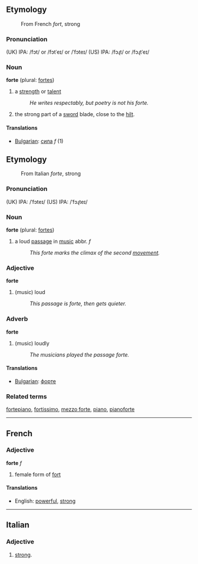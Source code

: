 ==Etymology==
:From French ''fort'', strong

===Pronunciation===
(UK) IPA: /fɔt/ or /fɔtˈeɪ/ or /ˈfɔteɪ/
(US) IPA: /fɔɻt/ or /fɔɻtˈeɪ/

=== Noun ===
'''forte''' (plural: [[fortes]])

# a [[strength]] or [[talent]]
#: ''He writes respectably, but poetry is not his forte.''
# the strong part of a [[sword]] blade, close to the [[hilt]]. 

==== Translations ====

*[[Bulgarian]]: [[сила]] ''f'' (1)

==Etymology==
:From Italian ''forte'', strong

===Pronunciation===
(UK) IPA: /ˈfɔteɪ/
(US) IPA: /ˈfɔɻteɪ/

=== Noun ===
'''forte''' (plural: [[fortes]])

# a loud [[passage]] in [[music]] abbr. ''f''
#: ''This forte marks the climax of the second [[movement]].''

=== Adjective ===
'''forte'''
# (music) loud
#: ''This passage is forte, then gets quieter.''

=== Adverb ===
'''forte'''
# (music) loudly
#: ''The musicians played the passage forte.''

==== Translations ====

*[[Bulgarian]]: [[форте]]

=== Related terms ===
[[fortepiano]], [[fortissimo]], [[mezzo forte]], [[piano]], [[pianoforte]]

----
==French==
===Adjective===
'''forte''' ''f''

# female form of [[fort]]

====Translations====
*English: [[powerful]], [[strong]]

----

==Italian==
===Adjective===

# [[strong]].